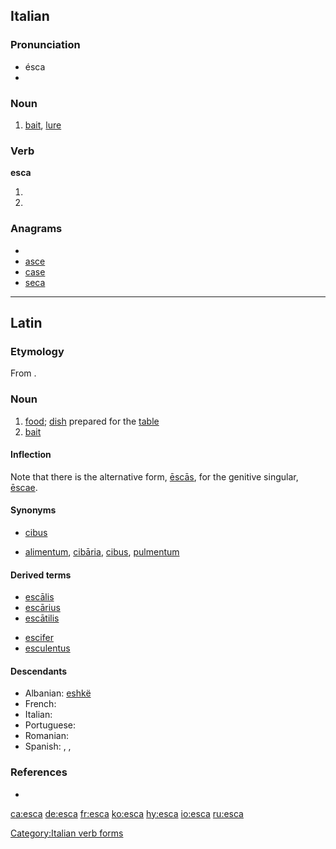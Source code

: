==Italian==

===Pronunciation===
* ésca
* {{IPA|/ˈeska/|lang=it}}

===Noun===
{{it-noun|esc|f|a|he}}

# [[bait]], [[lure]]

===Verb===
'''esca'''

# {{form of|[[first-person|First-person]] singular, [[second-person]] singular and [[third-person]] singular [[present subjunctive]]|uscire|lang=Italian}}
# {{form of|[[third-person|Third-person]] singular [[imperative]]|uscire|lang=Italian}}

===Anagrams===
* {{alphagram|aces}}
* [[asce#Italian|asce]]
* [[case#Italian|case]]
* [[seca#Italian|seca]]

[[Category:Italian verb forms]]

----

==Latin==

===Etymology===
From {{term|edo|edō|lang=la}}.

===Noun===
{{la-noun|ēsca|escae|ēscae|f|first}}

# [[food]]; [[dish]] prepared for the [[table]]
# [[bait]]

====Inflection====
Note that there is the alternative form, [[escas|ēscās]], for the genitive singular, [[escae|ēscae]].
{{la-decl-1st|esc|ēsc}}

====Synonyms====
* {{sense|bait}} [[cibus]]
* {{sense|food}} [[alimentum]], [[cibaria#Latin|cibāria]], [[cibus]], [[pulmentum]]

====Derived terms====
{{top2}}
* [[escalis|escālis]]
* [[escarius|escārius]]
* [[escatilis|escātilis]]
{{mid2}}
* [[escifer]]
* [[esculentus]]
{{bottom}}

====Descendants====
* Albanian: [[eshkë]]
* French: {{l|fr|esche}}
* Italian: {{l|it|esca}}
* Portuguese: {{l|pt|isca}}
* Romanian: {{l|ro|iască}}
* Spanish: {{l|es|esca}}, {{l|es|esquero}}, {{l|es|yesca}}

===References===
* {{R:L&S}}

[[ca:esca]]
[[de:esca]]
[[fr:esca]]
[[ko:esca]]
[[hy:esca]]
[[io:esca]]
[[ru:esca]]